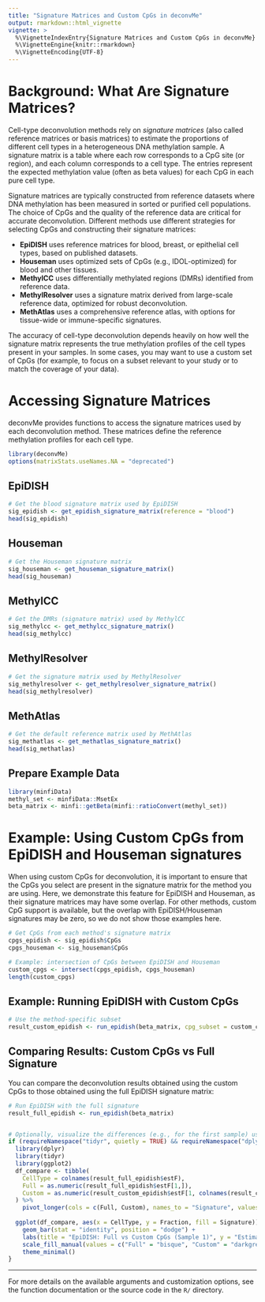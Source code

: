 ```yaml
---
title: "Signature Matrices and Custom CpGs in deconvMe"
output: rmarkdown::html_vignette
vignette: >
  %\VignetteIndexEntry{Signature Matrices and Custom CpGs in deconvMe}
  %\VignetteEngine{knitr::rmarkdown}
  %\VignetteEncoding{UTF-8}
---
```


# Background: What Are Signature Matrices?

Cell-type deconvolution methods rely on *signature matrices* (also called reference matrices or basis matrices) to estimate the proportions of different cell types in a heterogeneous DNA methylation sample. A signature matrix is a table where each row corresponds to a CpG site (or region), and each column corresponds to a cell type. The entries represent the expected methylation value (often as beta values) for each CpG in each pure cell type.

Signature matrices are typically constructed from reference datasets where DNA methylation has been measured in sorted or purified cell populations. The choice of CpGs and the quality of the reference data are critical for accurate deconvolution. Different methods use different strategies for selecting CpGs and constructing their signature matrices:

- **EpiDISH** uses reference matrices for blood, breast, or epithelial cell types, based on published datasets.
- **Houseman** uses optimized sets of CpGs (e.g., IDOL-optimized) for blood and other tissues.
- **MethylCC** uses differentially methylated regions (DMRs) identified from reference data.
- **MethylResolver** uses a signature matrix derived from large-scale reference data, optimized for robust deconvolution.
- **MethAtlas** uses a comprehensive reference atlas, with options for tissue-wide or immune-specific signatures.

The accuracy of cell-type deconvolution depends heavily on how well the signature matrix represents the true methylation profiles of the cell types present in your samples. In some cases, you may want to use a custom set of CpGs (for example, to focus on a subset relevant to your study or to match the coverage of your data).

# Accessing Signature Matrices

deconvMe provides functions to access the signature matrices used by each deconvolution method. These matrices define the reference methylation profiles for each cell type.

```r
library(deconvMe)
options(matrixStats.useNames.NA = "deprecated")
```

## EpiDISH

```r
# Get the blood signature matrix used by EpiDISH
sig_epidish <- get_epidish_signature_matrix(reference = "blood")
head(sig_epidish)
```

## Houseman

```r
# Get the Houseman signature matrix
sig_houseman <- get_houseman_signature_matrix()
head(sig_houseman)
```

## MethylCC

```r
# Get the DMRs (signature matrix) used by MethylCC
sig_methylcc <- get_methylcc_signature_matrix()
head(sig_methylcc)
```

## MethylResolver

```r
# Get the signature matrix used by MethylResolver
sig_methylresolver <- get_methylresolver_signature_matrix()
head(sig_methylresolver)
```

## MethAtlas

```r
# Get the default reference matrix used by MethAtlas
sig_methatlas <- get_methatlas_signature_matrix()
head(sig_methatlas)
```

## Prepare Example Data

```r
library(minfiData)
methyl_set <- minfiData::MsetEx
beta_matrix <- minfi::getBeta(minfi::ratioConvert(methyl_set))
```

# Example: Using Custom CpGs from EpiDISH and Houseman signatures

When using custom CpGs for deconvolution, it is important to ensure that the CpGs you select are present in the signature matrix for the method you are using. Here, we demonstrate this feature for EpiDISH and Houseman, as their signature matrices may have some overlap. For other methods, custom CpG support is available, but the overlap with EpiDISH/Houseman signatures may be zero, so we do not show those examples here.

```r
# Get CpGs from each method's signature matrix
cpgs_epidish <- sig_epidish$CpGs
cpgs_houseman <- sig_houseman$CpGs

# Example: intersection of CpGs between EpiDISH and Houseman
custom_cpgs <- intersect(cpgs_epidish, cpgs_houseman)
length(custom_cpgs)
```

## Example: Running EpiDISH with Custom CpGs

```r
# Use the method-specific subset
result_custom_epidish <- run_epidish(beta_matrix, cpg_subset = custom_cpgs)
```

## Comparing Results: Custom CpGs vs Full Signature

You can compare the deconvolution results obtained using the custom CpGs to those obtained using the full EpiDISH signature matrix:

```r
# Run EpiDISH with the full signature
result_full_epidish <- run_epidish(beta_matrix)


# Optionally, visualize the differences (e.g., for the first sample) using tidyverse
if (requireNamespace("tidyr", quietly = TRUE) && requireNamespace("dplyr", quietly = TRUE) && requireNamespace("ggplot2", quietly = TRUE)) {
  library(dplyr)
  library(tidyr)
  library(ggplot2)
  df_compare <- tibble(
    CellType = colnames(result_full_epidish$estF),
    Full = as.numeric(result_full_epidish$estF[1,]),
    Custom = as.numeric(result_custom_epidish$estF[1, colnames(result_custom_epidish$estF)])
  ) %>%
    pivot_longer(cols = c(Full, Custom), names_to = "Signature", values_to = "Fraction")
  
  ggplot(df_compare, aes(x = CellType, y = Fraction, fill = Signature)) +
    geom_bar(stat = "identity", position = "dodge") +
    labs(title = "EpiDISH: Full vs Custom CpGs (Sample 1)", y = "Estimated Fraction") +
    scale_fill_manual(values = c("Full" = "bisque", "Custom" = "darkgreen"))+
    theme_minimal()
}
```

---

For more details on the available arguments and customization options, see the function documentation or the source code in the `R/` directory. 
